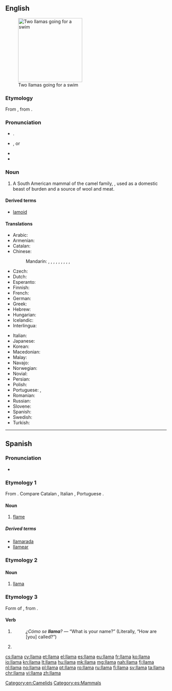 ==English==
{{wikipedia}}
[[Image:Two llamas going for a swim.jpg|thumb|200px|Two llamas going for a swim]]

===Etymology===
From {{etyl|es|en}} {{term|llama|lang=es}}, from {{etyl|qu|en}}.

===Pronunciation===
* {{a|UK}} {{IPA|/ˈlɑː.mə/}}. {{X-SAMPA|/"lA:.m@/}}
* {{a|US}} {{IPA|/ˈlɑmə/}} {{X-SAMPA|/"lAm@/}}, or {{qualifier|rare, foreign}} {{IPA|/ˈjɑmə/}} {{X-SAMPA|/"jAm@/}}
* {{rhymes|ɑːmə}}
* {{homophones|lang=en|lama}}

===Noun===
{{en-noun}}

# {{context|zoology|lang=en}} A South American mammal of the camel family, {{taxlink|Lama glama|species}}, used as a domestic beast of burden and a source of wool and meat.

====Derived terms====
* [[lamoid]]

====Translations====
{{trans-top|South Americal mammal of the camel family, ''Llama glama''}}
* Arabic: {{t-|ar|لاما|f|tr=lāma}}
* Armenian: {{t-|hy|լամա|tr=lama}}
* Catalan: {{t-|ca|llama|f}}
* Chinese: 
*: Mandarin: {{t|cmn|大羊駝|sc=Hani}}, {{t|cmn|大羊驼|tr=dàyángtuo|sc=Hani}}, {{t|cmn|駱馬|sc=Hani}}, {{t|cmn|骆马|tr=luòmǎ|sc=Hani}}, {{t|cmn|駝羊|sc=Hani}}, {{t|cmn|驼羊|tr=tuóyáng|sc=Hani}}, {{t|cmn|無峰駱駝|sc=Hani}}, {{t|cmn|无峰骆驼|tr=wúfēngluòtuo|sc=Hani}}, {{t|cmn|家羊駝|sc=Hani}}, {{t|cmn|家羊驼|tr=jiāyángtuo|sc=Hani}}
* Czech: {{t+|cs|lama|f}}
* Dutch: {{t+|nl|lama|m}}
* Esperanto: {{t-|eo|lamo}}
* Finnish: {{t+|fi|laama}}
* French: {{t+|fr|lama|m}}
* German: {{t+|de|Lama|n}}
* Greek: {{t+|el|λάμα|f|tr=láma|sc=Grek}}
* Hebrew: {{t+|he|לָמָּה|f|tr=lama|sc=Hebr}}
* Hungarian: {{t+|hu|láma}}
* Icelandic: {{t-|is|lamadýr|n}}
* Interlingua: {{t-|ia|llama}}
{{trans-mid}}
* Italian: {{t+|it|lama|m}}
* Japanese: {{t-|ja|ラマ|tr=rama|sc=Jpan}}
* Korean: {{t+|ko|라마|tr=rama|sc=Kore}}
* Macedonian: {{t-|mk|лама|f|tr=láma}}
* Malay: {{t-|ms|llama}}
* Navajo: {{tø|nv|Shádiʼááhdę́ę́ʼ tłʼízí}}
* Norwegian: {{t+|no|llama}}
* Novial: {{tø|nov|lama}}
* Persian: {{t-|fa|شتر بیکوهان|tr=šotor-e bikohan}}
* Polish: {{t+|pl|lama|f}}
* Portuguese: {{qualifier|Brazil}} {{t+|pt|lhama|f}}, {{qualifier|Portugal}} {{t+|pt|lama|m}}
* Romanian: {{t+|ro|lamă|f}}
* Russian: {{t+|ru|лама|f|tr=láma}}
* Slovene: {{t+|sl|lama|f}}
* Spanish: {{t+|es|llama|f}}
* Swedish: {{t+|sv|lama|c}}
* Turkish: {{t+|tr|lama}}
{{trans-bottom}}

[[Category:en:Camelids]]

----

==Spanish==

===Pronunciation===
* {{IPA|/ˈʎama/|lang=es}}

===Etymology 1===
From {{etyl|la|es}} {{term|flamma|lang=la}}. Compare Catalan {{term|flama|lang=ca}}, Italian {{term|fiamma|lang=it}}, Portuguese {{term|chama|lang=pt}}.

====Noun====
{{es-noun|f}}

# [[flame]]

=====Derived terms=====
* [[llamarada]]
* [[llamear]]

===Etymology 2===
{{etyl|qu|es}}

{{etystub|lang=es}}

====Noun====
{{es-noun|f}}

# [[#English|llama]] {{gloss|mammal}}

===Etymology 3===
Form of {{term|llamar|lang=es}}, from {{etyl|la|es}} {{term|clamo|clamāre|cry out|lang=la}}.

====Verb====
{{es-verb-form|llamar}}

# {{es-verb form of|person=third-person|number=singular|tense=present|mood=indicative|ending=ar|llamar}}
#: ''¿Cómo se '''llama'''?'' — “What is your name?” (Literally, “How are [you] called?”)
# {{es-verb form of|formal=no|person=second-person|number=singular|sense=affirmative|mood=imperative|ending=ar|llamar}}

[[Category:es:Mammals]]

[[cs:llama]]
[[cy:llama]]
[[et:llama]]
[[el:llama]]
[[es:llama]]
[[eu:llama]]
[[fr:llama]]
[[ko:llama]]
[[io:llama]]
[[kn:llama]]
[[lt:llama]]
[[hu:llama]]
[[mk:llama]]
[[mg:llama]]
[[nah:llama]]
[[fj:llama]]
[[nl:llama]]
[[no:llama]]
[[pl:llama]]
[[pt:llama]]
[[ro:llama]]
[[ru:llama]]
[[fi:llama]]
[[sv:llama]]
[[ta:llama]]
[[chr:llama]]
[[vi:llama]]
[[zh:llama]]